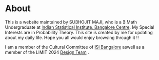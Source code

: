 # About

This is a website maintained by SUBHOJIT MAJI, who is a B.Math Undergraduate at [Indian Statistical Institute, Bangalore Centre](https://www.isibang.ac.in/). My Special Interests are in Probability Theory. This site is created by me for updating about my daily life. Hope you all would enjoy browsing through it !!

I am a member of the Cultural Committee of [ISI Bangalore](https://www.isibang.ac.in/) aswell as a member of the LIMIT 2024 [Design Team](https://www.limitisi.in/resources/team/design) .
